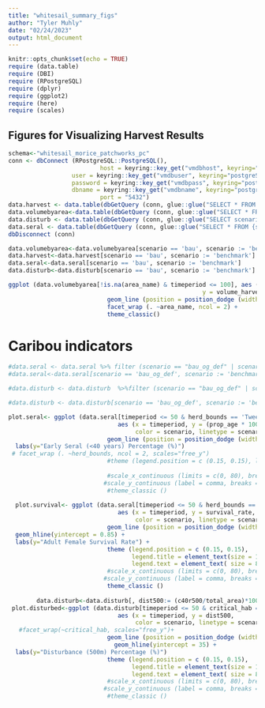 ```yaml
---
title: "whitesail_summary_figs"
author: "Tyler Muhly"
date: "02/24/2023"
output: html_document
---
```


```r
knitr::opts_chunk$set(echo = TRUE)
require (data.table)
require (DBI)
require (RPostgreSQL)
require (dplyr)
require (ggplot2)
require (here)
require (scales)
```


## Figures for Visualizing Harvest Results


```r
schema<-"whitesail_morice_patchworks_pc"
conn <- dbConnect (RPostgreSQL::PostgreSQL(),
				          host = keyring::key_get("vmdbhost", keyring="postgreSQL"),
                  user = keyring::key_get("vmdbuser", keyring="postgreSQL"),
                  password = keyring::key_get("vmdbpass", keyring="postgreSQL"),
                  dbname = keyring::key_get("vmdbname", keyring="postgreSQL"),
				          port = "5432")
data.harvest <- data.table(dbGetQuery (conn, glue::glue("SELECT * FROM {schema}.harvest where scenario in ('basecase','no_harv_wha_v1', 'smz_wetlands_mod','smz_wetlands_no_rot', 'steventon_observed_mod',  'alternative_smz')") ))
data.volumebyarea<-data.table(dbGetQuery (conn, glue::glue("SELECT * FROM {schema}.volumebyarea where scenario in ('basecase','no_harv_wha_v1', 'smz_wetlands_mod','smz_wetlands_no_rot', 'steventon_observed_mod',  'alternative_smz')") ))
data.disturb <- data.table(dbGetQuery (conn, glue::glue("SELECT scenario, compartment, timeperiod, critical_hab, total_area, cut40, road50, c40r50, c40r500 FROM {schema}.disturbance where scenario in ('basecase','no_harv_wha_v1', 'smz_wetlands_mod','smz_wetlands_no_rot', 'steventon_observed_mod',  'alternative_smz')")) )
data.seral <- data.table(dbGetQuery (conn, glue::glue("SELECT * FROM {schema}.survival where scenario in ('basecase','no_harv_wha_v1', 'smz_wetlands_mod','smz_wetlands_no_rot', 'steventon_observed_mod',  'alternative_smz')")))
dbDisconnect (conn)

data.volumebyarea<-data.volumebyarea[scenario == 'bau', scenario := 'benchmark']
data.harvest<-data.harvest[scenario == 'bau', scenario := 'benchmark']
data.seral<-data.seral[scenario == 'bau', scenario := 'benchmark']
data.disturb<-data.disturb[scenario == 'bau', scenario := 'benchmark']

ggplot (data.volumebyarea[!is.na(area_name) & timeperiod <= 100], aes (x = timeperiod, 
                                                       y = volume_harvest, color = scenario, linetype = scenario)) +
                            geom_line (position = position_dodge (width = 1), size = 1) + 
                            facet_wrap (. ~area_name, ncol = 2) +
                            theme_classic()
```


# Caribou indicators
```r
#data.seral <- data.seral %>% filter (scenario == "bau_og_def" | scenario == "bau_og_def_road30" |scenario == "prot_crithab_og_def" |scenario == "prot_crithab_og_def_road30")
#data.seral<-data.seral[scenario == 'bau_og_def', scenario := 'benchmark_og_def'][scenario == 'bau_og_def_road30', scenario := 'benchmark_og_def_road30'][scenario == 'prot_crithab_og_def_road30', scenario := 'prot_core_og_def_road30'][scenario == 'prot_crithab_og_def', scenario := 'prot_core_og_def']

#data.disturb <- data.disturb  %>%filter (scenario == "bau_og_def" | scenario == "bau_og_def_road30" |scenario == "prot_crithab_og_def" | scenario == "prot_crithab_og_def_road30" )

#data.disturb <- data.disturb[scenario == 'bau_og_def', scenario := 'benchmark_og_def'][scenario == 'bau_og_def_road30', scenario := 'benchmark_og_def_road30'][scenario == 'prot_crithab_og_def_road30', scenario := 'prot_core_og_def_road30'][scenario == 'prot_crithab_og_def', scenario := 'prot_core_og_def']

plot.seral<- ggplot (data.seral[timeperiod <= 50 & herd_bounds == 'Tweedsmuir', ], 
                               aes (x = timeperiod, y = (prop_age * 100), 
                                    color = scenario, linetype = scenario)) +
                            geom_line (position = position_dodge (width = 1), size = 1) + 
  labs(y="Early Seral (<40 years) Percentage (%)")
 # facet_wrap (. ~herd_bounds, ncol = 2, scales="free_y") 
                            #theme (legend.position = c (0.15, 0.15), legend.title = element_text(size = 10),legend.text = element_text( size = 8)) +
                              
                            #scale_x_continuous (limits = c(0, 80), breaks = seq(0,60,20)) +
                           #scale_y_continuous (label = comma, breaks = seq(0,50,2)) +
                            #theme_classic ()
       
  plot.survival<- ggplot (data.seral[timeperiod <= 50 & herd_bounds == 'Tweedsmuir', ], 
                               aes (x = timeperiod, y = survival_rate, 
                                    color = scenario, linetype = scenario)) +
                            geom_line (position = position_dodge (width = 1), size = 1)+ #facet_wrap (. ~herd_bounds, ncol = 2, scales="free_y") 
  geom_hline(yintercept = 0.85) +
  labs(y="Adult Female Survival Rate") +
                            theme (legend.position = c (0.15, 0.15),
                                   legend.title = element_text(size = 10),
                                   legend.text = element_text( size = 8)) +
                            #scale_x_continuous (limits = c(0, 80), breaks = seq(0,60,20)) +
                           #scale_y_continuous (label = comma, breaks = seq(0,50,2)) +
                            theme_classic ()  
                            
        data.disturb<-data.disturb[, dist500:= (c40r500/total_area)*100][dist500 > 100, dist500:=100]
 plot.disturbed<-ggplot (data.disturb[timeperiod <= 50 & critical_hab == 'Core', ], 
                               aes (x = timeperiod, y = dist500, 
                                    color = scenario, linetype = scenario)) +
   #facet_wrap(~critical_hab, scales="free_y")+
                            geom_line (position = position_dodge (width = 1), size = 1)+
                              geom_hline(yintercept = 35) + 
  labs(y="Disturbance (500m) Percentage (%)")
                            theme (legend.position = c (0.15, 0.15),
                                   legend.title = element_text(size = 10),
                                   legend.text = element_text( size = 8))  
                            #scale_x_continuous (limits = c(0, 80), breaks = seq(0,60,20)) +
                           #scale_y_continuous (label = comma, breaks = seq(0,50,2)) +
                            #theme_classic ()                           

```



